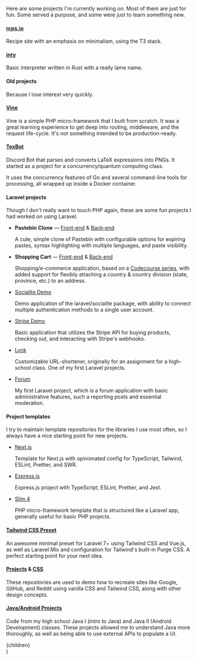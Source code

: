 
Here are some projects I'm currently working on. Most of them are just for fun. Some served a purpose, and some were just to learn something new.

#### [rcps.io](https://github.com/zaknesler/rcps.io)

Recipe site with an emphasis on minimalism, using the T3 stack.

#### [inty](https://github.com/zaknesler/rust-inty)

Basic interpreter written in Rust with a really lame name.

#### Old projects

Because I lose interest very quickly.

#### [Vine](https://github.com/ketyl/vine)

Vine is a simple PHP micro-framework that I built from scratch. It was a great learning experience to get deep into routing, middleware, and the request life-cycle. It's _not_ something intended to be production-ready.

#### [TexBot](https://github.com/zaknesler/texbot)

Discord Bot that parses and converts LaTeX expressions into PNGs. It started as a project for a concurrency/quantum computing class.

It uses the concurrency features of Go and several command-line tools for processing, all wrapped up inside a Docker container.

#### Laravel projects

Though I don't really want to touch PHP again, these are some fun projects I had worked on using Laravel.

- **Pastebin Clone** — [Front-end](https://github.com/zaknesler/pastebin-client) & [Back-end](https://github.com/zaknesler/pastebin-api)

  A cute, simple clone of Pastebin with configurable options for expiring pastes, syntax highlighting with multiple languages, and paste visibility.

- **Shopping Cart** — [Front-end](https://github.com/zaknesler/cart-client) & [Back-end](https://github.com/zaknesler/cart-api)

  Shopping/e-commerce application, based on a [Codecourse series](https://codecourse.com/courses/build-an-e-commerce-platform), with added support for flexibly attaching a country & country division (state, province, etc.) to an address.

- [Socialite Demo](https://github.com/zaknesler/demo-laravel-socialite)

  Demo application of the laravel/socialite package, with ability to connect multiple authentication methods to a single user account.

- [Stripe Demo](https://github.com/zaknesler/demo-laravel-stripe)

  Basic application that utilizes the Stripe API for buying products, checking out, and interacting with Stripe's webhooks.

- [Lynk](https://github.com/zaknesler/lynk)

  Customizable URL-shortener, originally for an assignment for a high-school class. One of my first Laravel projects.

- [Forum](https://github.com/zaknesler/forum)

  My first Laravel project, which is a forum application with basic administrative features, such a reporting posts and essential moderation.

#### Project templates

I try to maintain template repositories for the libraries I use most often, so I always have a nice starting point for new projects.

- [Next.js](https://github.com/zaknesler/base-next.js)

  Template for Next.js with opinionated config for TypeScript, Tailwind, ESLint, Prettier, and SWR.

- [Express.js](https://github.com/zaknesler/base-express)

  Express.js project with TypeScript, ESLint, Prettier, and Jest.

- [Slim 4](https://github.com/zaknesler/base-slim)

  PHP micro-framework template that is structured like a Laravel app, generally useful for basic PHP projects.

#### [Tailwind CSS Preset](https://github.com/zaknesler/tailwind-preset)

An awesome minimal preset for Laravel 7+ using Tailwind CSS and Vue.js, as well as Laravel Mix and configuration for Tailwind's built-in Purge CSS. A perfect starting point for your next idea.

#### [Projects](https://github.com/zaknesler/projects) & [CSS](https://github.com/zaknesler/css)

These repositories are used to demo how to recreate sites like Google, GitHub, and Reddit using vanilla CSS and Tailwind CSS, along with other design concepts.

#### [Java/Android Projects](https://github.com/zaknesler/java)

Code from my high school Java I (intro to Java) and Java II (Android Development) classes. These projects allowed me to understand Java more thoroughly, as well as being able to use external APIs to populate a UI.

  <Content title="Projects">
    <div className="prose dark:prose-dark">{children}</div>
  </Content>
)
